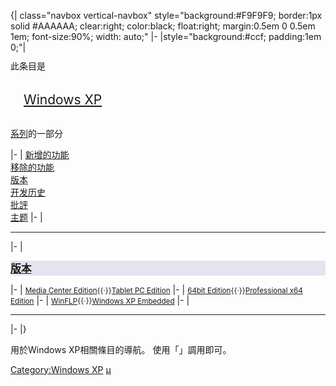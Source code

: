 <noinclude><!--不是使用在条目中的非自由版权图像，根据[[Wikipedia:合理使用]]，不能在非条目名字空间展示：
ap logo.gif
-->
</noinclude>{| class="navbox vertical-navbox" style="background:#F9F9F9; border:1px solid #AAAAAA; clear:right; color:black; float:right; margin:0.5em 0 0.5em 1em; font-size:90%; width: auto;"
|-
|style="background:#ccf; padding:1em 0;"|
<div style="line-height:1.2em;">此条目是<br />
<div style="padding:0.1em 1em 0.1em; font-size:150%;">[[Windows XP]]</div>
[[:Category:Windows XP|系列]]的一部分</div>
|-
|
[[Windows XP新功能|新增的功能]]<br />
[[Windows XP移除的功能|移除的功能]]<br />
[[Windows XP版本列表|版本]]<br />
[[Windows XP开发历史|开发历史]]<br />
[[對Windows XP的批評|批評]]<br />
[[Windows XP主题|主题]]
|-
| <hr/>
|-
|<div style="background:#e4e4f0;"><span style="font-size:larger;">'''[[Windows XP 版本列表|版本]]'''</span></div>
|-
| <span style="font-size:smaller;">[[Windows XP Media Center Edition|Media Center Edition]]{{·}}[[Windows XP Tablet PC Edition|Tablet PC Edition]]</span>
|-
| <span style="font-size:smaller;">[[Windows XP 64位版|64bit Edition]]{{·}}[[Windows XP Professional x64 Edition|Professional x64 Edition]]</span>
|-
| <span style="font-size:smaller;">[[WinFLP]]{{·}}[[Windows XP Embedded]]</span>
|-
| <hr/>{{navbar|Windows XP}}
|-
|}<includeonly>[[Category:Windows XP]]</includeonly><noinclude>

用於Windows XP相關條目的導航。
使用「{{tl|Windows XP}}」調用即可。

[[Category:微軟相關的模板|{{PAGENAME}}]]
[[Category:Windows XP|µ]]

</noinclude>